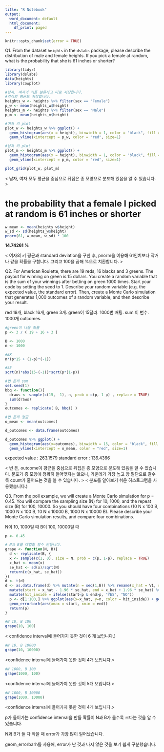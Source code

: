 ```yaml
---
title: "R Notebook"
output:
  word_document: default
  html_document:
    df_print: paged
---
```

```r
knitr::opts_chunk$set(error = TRUE)
```

Q1.   From   the   dataset   `heights`   in   the   `dslabs`   package,   please   describe   the  distribution   of   male   and   female   heights.   If   you   pick   a   female   at   random,   what   is  the   probability   that   she   is   61   inches   or   shorter? 
 
```r
library(tidyr)
library(dslabs)
data(heights)
library(cowplot)
```


```r
#남자, 여자의 키를 분류하고 따로 저장합니다.
#각각의 평균도 저장합니다.
heights_w <- heights %>% filter(sex == "Female")
p_w <- mean(heights_w$height)
heights_m <- heights %>% filter(sex == "Male")
p_m <- mean(heights_m$height)

#여자 키 plot
plot_w <- heights_w %>% ggplot() +
  geom_histogram(aes(x = height), binwidth = 1, color = "black", fill = "grey") +
  geom_vline(xintercept = p_w, color = "red", size=1)

#남자 키 plot
plot_m <- heights_m %>% ggplot() +
  geom_histogram(aes(x = height), binwidth = 1, color = "black", fill = "grey") +
  geom_vline(xintercept = p_m, color = "red", size=1)

plot_grid(plot_w, plot_m)
```

< 남자, 여자 모두 평균을 중심으로 뒤집은 종 모양으로 분포해 있음을 알 수 있습니다. >

# the probability that a female I picked at random is 61 inches or shorter

```r
w_mean <- mean(heights_w$height)
w_sd <- sd(heights_w$height)
pnorm(61, w_mean, w_sd) * 100
```

**14.74261 %**

< 여자의 키 평균과 standard deviation을 구한 후, pnorm을 이용해 61인치보다 작거나 같을 확률을 구합니다. 그리고 100을 곱해 %으로 치환합니다. >





Q2.   For   American   Roulette,   there   are   19   reds,   16   blacks   and   3   greens.   The   payout  for   winning   on   green   is   15   dollars.   You   create   a   random   variable   that   is   the   sum   of  your   winnings   after   betting   on   green   1000   times.   Start   your   code   by   setting   the  seed   to   1.   Describe   your   random   variable   (e.g.   the   expected   value,   the   standard  error).   Then,   create   a   Monte   Carlo   simulation   that   generates   1,000   outcomes   of   a  random   variable,   and   then   describe   your   result.

red 19개, black 16개, green 3개.
green이 15달러.
1000번 배팅. sum 이 변수. 1000개 outcomes.

```r
#green이 나올 확률
p <- 3 / ( 19 + 16 + 3 )

B <- 1000
n <- 1000

#EX
n*(p*15 + (1-p)*(-1))

#SE
sqrt(n)*abs(15-(-1))*sqrt(p*(1-p))

#번 돈의 sum
set.seed(1)
bbq <- function(){
  draws <- sample(c(15, -1), n, prob = c(p, 1-p) , replace = TRUE)
  sum(draws)
}
outcomes <- replicate( B, bbq() )

#번 돈의 평균
o_mean <- mean(outcomes)

d_outcomes <- data.frame(outcomes)

d_outcomes %>% ggplot() +
  geom_histogram(aes(x=outcomes), binwidth = 15, color = "black", fill = "grey") +
  geom_vline(xintercept = o_mean, color = "red", size=1)
```

expected value : 263.1579
standard error : 136.4366

< 번 돈, outcome이 평균을 중심으로 뒤집은 종 모양으로 분포해 있음을 알 수 있습니다. 분포가 종 모양에 정확히 들어맞지는 않으나, 가운데가 가장 높고 양 말단으로 갈수록 count가 줄어드는 것을 볼 수 있습니다. >
< 분포를 알아보기 쉬운 히스토그램을 사용했습니다.)




Q3.   From   the   poll   example,   we   will   create   a   Monte   Carlo   simulation   for   p   =   0.45. 
 You   will   compare   the   sampling   size   (N)   for   10,   1000,   and   the   repeat   size   (B)   for 
 100,   10000.   So   you   should   have   four   combinations   (10   N   x   100   B,   1000   N   x   100   B, 
 10   N   x   10000   B,   1000   N   x   10000   B).   Please   describe   your   Monte   Carlo   simulation 
 results,   and   compare   four   combinations.

N이 10, 1000일 때
B이 100, 10000일 때

```r
p <- 0.45

# N과 B를 대입할 함수 만듭니다.
grape <- function(N, B){
  d <- replicate(B, {
  x <- sample(c(1, 0), size = N, prob = c(p, 1-p), replace = TRUE)
  x_hat <- mean(x)
  se_hat <- sd(x)/sqrt(N)
  return(c(x_hat, se_hat))
})
d <- t(d)
d <- as.data.frame(d) %>% mutate(n = seq(1,B)) %>% rename(x_hat = V1, se_hat = V2) %>%
  mutate(start = x_hat - 1.96 * se_hat, end = x_hat + 1.96 * se_hat) %>%
  mutate(hit_inside = ifelse(start<p & end>p, "YES", "NO"))
  p <- d[1:100,] %>% ggplot(aes(x=x_hat, y=n, color = hit_inside)) + geom_point() +
  geom_errorbarh(aes(xmax = start, xmin = end))
  return(p)
}
```

```r
#N 10, B 100
grape(10, 100)
```

< confidence interval에 들어가지 못한 것이 6 개 보입니다.)

```r
#N 10, B 10000
grape(10, 10000)
```

<confidence interval에 들어가지 못한 것이 4개 보입니다.>

```r
#N 1000, B 100
grape(1000, 100)
```

<confidence interval에 들어가지 못한 것이 5개 보입니다.>

```r
#N 1000, B 10000
grape(1000, 10000)
```

<confidence interval에 들어가지 못한 것이 4개 보입니다.>



p가 들어가는 confidence interval을 만들 확률이 N과 B가 클수록 크다는 것을 알 수 있습니다.

N과 B가 둘 다 작을 때 error가 가장 많이 일어났습니다.

geom_errorbarh를 사용해, error가 난 것과 나지 않은 것을 보기 쉽게 구분했습니다.